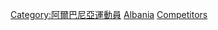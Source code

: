 {{parent category}}
{{Commons category|Olympic sportspeople from Albania}}

[[Category:阿爾巴尼亞運動員|Category:阿爾巴尼亞運動員]]
[[Category:各國奧運運動員|Albania]]
[[Category:奧林匹克運動會阿爾巴尼亞代表團|Competitors]]